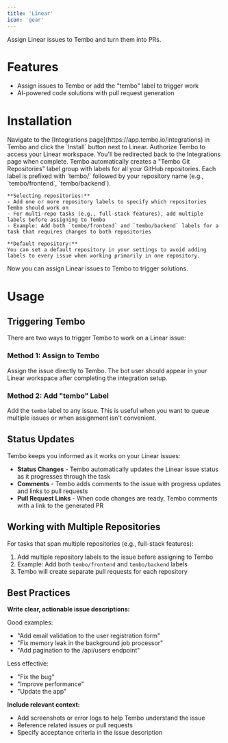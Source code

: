 ```yaml
---
title: 'Linear'
icon: 'gear'
---
```


Assign Linear issues to Tembo and turn them into PRs.


# Features

- Assign issues to Tembo or add the "tembo" label to trigger work
- AI-powered code solutions with pull request generation

# Installation

<Steps>
  <Step title="Install">
    Navigate to the [Integrations page](https://app.tembo.io/integrations) in Tembo and click the `Install` button next to Linear.
  </Step>
  <Step title="Authorize">
    Authorize Tembo to access your Linear workspace. You'll be redirected back to the Integrations page when complete.
  </Step>
  <Step title="Repository Labels">
    Tembo automatically creates a "Tembo Git Repositories" label group with labels for all your GitHub repositories. Each label is prefixed with `tembo/` followed by your repository name (e.g., `tembo/frontend`, `tembo/backend`).

    **Selecting repositories:**
    - Add one or more repository labels to specify which repositories Tembo should work on
    - For multi-repo tasks (e.g., full-stack features), add multiple labels before assigning to Tembo
    - Example: Add both `tembo/frontend` and `tembo/backend` labels for a task that requires changes to both repositories

    **Default repository:**
    You can set a default repository in your settings to avoid adding labels to every issue when working primarily in one repository.
  </Step>
  <Step title="Assignment">
    Now you can assign Linear issues to Tembo to trigger solutions.
  </Step>
</Steps>

# Usage

## Triggering Tembo

There are two ways to trigger Tembo to work on a Linear issue:

### Method 1: Assign to Tembo

Assign the issue directly to Tembo. The bot user should appear in your Linear workspace after completing the integration setup.

### Method 2: Add "tembo" Label

Add the `tembo` label to any issue. This is useful when you want to queue multiple issues or when assignment isn't convenient.

## Status Updates

Tembo keeps you informed as it works on your Linear issues:

- **Status Changes** - Tembo automatically updates the Linear issue status as it progresses through the task
- **Comments** - Tembo adds comments to the issue with progress updates and links to pull requests
- **Pull Request Links** - When code changes are ready, Tembo comments with a link to the generated PR

## Working with Multiple Repositories

For tasks that span multiple repositories (e.g., full-stack features):

1. Add multiple repository labels to the issue before assigning to Tembo
2. Example: Add both `tembo/frontend` and `tembo/backend` labels
3. Tembo will create separate pull requests for each repository

## Best Practices

**Write clear, actionable issue descriptions:**

Good examples:
- "Add email validation to the user registration form"
- "Fix memory leak in the background job processor"
- "Add pagination to the /api/users endpoint"

Less effective:
- "Fix the bug"
- "Improve performance"
- "Update the app"

**Include relevant context:**
- Add screenshots or error logs to help Tembo understand the issue
- Reference related issues or pull requests
- Specify acceptance criteria in the issue description
